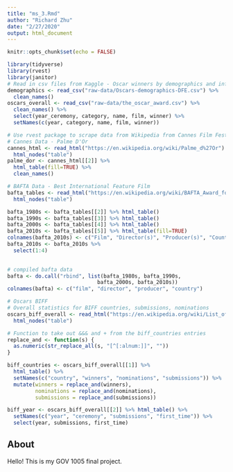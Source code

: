 ```yaml
---
title: "ms_3.Rmd"
author: "Richard Zhu"
date: "2/27/2020"
output: html_document
---
```


```r
knitr::opts_chunk$set(echo = FALSE)
```

```r
library(tidyverse)
library(rvest)
library(janitor)
# Read in csv files from Kaggle - Oscar winners by demographics and information about the Oscar Winners
demographics <- read_csv("raw-data/Oscars-demographics-DFE.csv") %>%
  clean_names()
oscars_overall <- read_csv("raw-data/the_oscar_award.csv") %>%
  clean_names() %>%
  select(year_ceremony, category, name, film, winner) %>%
  setNames(c(year, category, name, film, winner))

```


```r
# Use rvest package to scrape data from Wikipedia from Cannes Film Festival
# Cannes Data - Palme D'Or
cannes_html <- read_html("https://en.wikipedia.org/wiki/Palme_d%27Or") %>%
  html_nodes("table")
palme_dor <- cannes_html[[2]] %>%
  html_table(fill=TRUE) %>%
  clean_names()
```


```r
# BAFTA Data - Best International Feature Film
bafta_tables <- read_html("https://en.wikipedia.org/wiki/BAFTA_Award_for_Best_Film_Not_in_the_English_Language") %>%
  html_nodes("table")

bafta_1980s <- bafta_tables[[2]] %>% html_table()
bafta_1990s <- bafta_tables[[3]] %>% html_table()
bafta_2000s <- bafta_tables[[4]] %>% html_table()
bafta_2010s <- bafta_tables[[5]] %>% html_table(fill=TRUE)
colnames(bafta_2010s) <- c("Film", "Director(s)", "Producer(s)", "Country", "trash1", "trash2")
bafta_2010s <- bafta_2010s %>%
  select(1:4)

  
# compiled bafta data
bafta <- do.call("rbind", list(bafta_1980s, bafta_1990s, 
                             bafta_2000s, bafta_2010s))
colnames(bafta) <- c("film", "director", "producer", "country")
```


```r
# Oscars BIFF
# Overall statistics for BIFF countries, submissions, nominations
oscars_biff_overall <- read_html("https://en.wikipedia.org/wiki/List_of_countries_by_number_of_Academy_Awards_for_Best_International_Feature_Film") %>%
  html_nodes("table")

# Function to take out &&& and + from the biff_countries entries
replace_and <- function(s) {
  as.numeric(str_replace_all(s, "[^[:alnum:]]", ""))
}

biff_countries <- oscars_biff_overall[[1]] %>% 
  html_table() %>%
  setNames(c("country", "winners", "nominations", "submissions")) %>%
  mutate(winners = replace_and(winners),
         nominations = replace_and(nominations),
         submissions = replace_and(submissions))

biff_year <- oscars_biff_overall[[2]] %>% html_table() %>%
  setNames(c("year", "ceremony", "submissions", "first_time")) %>%
  select(year, submissions, first_time)

```



## About
Hello! This is my GOV 1005 final project.